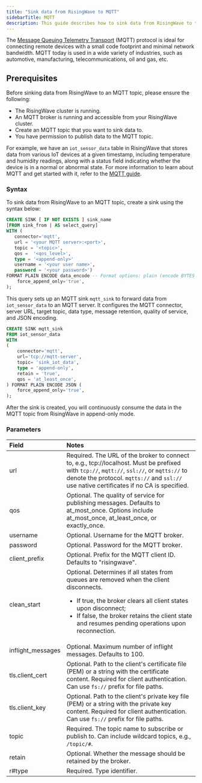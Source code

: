 ```yaml
---
title: "Sink data from RisingWave to MQTT"
sidebarTitle: MQTT
description: This guide describes how to sink data from RisingWave to the MQTT topic using the MQTT sink connector in RisingWave.
---
```


The [Message Queuing Telemetry Transport](https://mqtt.org/) (MQTT) protocol is ideal for connecting remote devices with a small code footprint and minimal network bandwidth. MQTT today is used in a wide variety of industries, such as automotive, manufacturing, telecommunications, oil and gas, etc.

## Prerequisites

Before sinking data from RisingWave to an MQTT topic, please ensure the following:

* The RisingWave cluster is running.
* An MQTT broker is running and accessible from your RisingWave cluster.
* Create an MQTT topic that you want to sink data to.
* You have permission to publish data to the MQTT topic.

For example, we have an `iot_sensor_data` table in RisingWave that stores data from various IoT devices at a given timestamp, including temperature and humidity readings, along with a status field indicating whether the device is in a normal or abnormal state. For more information to learn about MQTT and get started with it, refer to the [MQTT guide](https://mqtt.org/getting-started/).

### Syntax

To sink data from RisingWave to an MQTT topic, create a sink using the syntax below:

```sql
CREATE SINK [ IF NOT EXISTS ] sink_name
[FROM sink_from | AS select_query]
WITH (
   connector='mqtt',
   url = '<your MQTT server>:<port>',
   topic = '<topic>',
   qos =  '<qos_level>',
   type = '<append-only>'
   username = '<your user name>',
   password = '<your password>')
FORMAT PLAIN ENCODE data_encode -- Format options: plain (encode BYTES and JSON) (
    force_append_only='true',
);
```

This query sets up an MQTT sink `mqtt_sink` to forward data from `iot_sensor_data` to an MQTT server. It configures the MQTT connector, server URL, target topic, data type, message retention, quality of service, and JSON encoding.

```sql
CREATE SINK mqtt_sink
FROM iot_sensor_data
WITH
(
    connector='mqtt',
    url='tcp://mqtt-server',
    topic= 'sink_iot_data',
    type = 'append-only',
    retain = 'true',
    qos = 'at_least_once',
) FORMAT PLAIN ENCODE JSON (
    force_append_only='true',
);
```

After the sink is created, you will continuously consume the data in the MQTT topic from RisingWave in append-only mode.

### Parameters

| Field              | Notes                                                                                                                                                                                                                                                 |
| :----------------- | :---------------------------------------------------------------------------------------------------------------------------------------------------------------------------------------------------------------------------------------------------- |
| url                | Required. The URL of the broker to connect to, e.g., tcp://localhost. Must be prefixed with `tcp://`, `mqtt://`, `ssl://`, or `mqtts://` to denote the protocol. `mqtts://` and `ssl://` use native certificates if no CA is specified.                           |
| qos                | Optional. The quality of service for publishing messages. Defaults to at\_most\_once. Options include at\_most\_once, at\_least\_once, or exactly\_once.                                                                                              |
| username           | Optional. Username for the MQTT broker.                                                                                                                                                                                                               |
| password           | Optional. Password for the MQTT broker.                                                                                                                                                                                                               |
| client\_prefix     | Optional. Prefix for the MQTT client ID. Defaults to "risingwave".                                                                                                                                                                                    |
| clean\_start       | Optional. Determines if all states from queues are removed when the client disconnects.<ul><li>If true, the broker clears all client states upon disconnect;</li><li>If false, the broker retains the client state and resumes pending operations upon reconnection.</li></ul> |
| inflight\_messages | Optional. Maximum number of inflight messages. Defaults to 100.                                                                                                                                                                                       |
| tls.client\_cert   | Optional. Path to the client's certificate file (PEM) or a string with the certificate content. Required for client authentication. Can use `fs://` prefix for file paths.                                                                              |
| tls.client\_key    | Optional. Path to the client's private key file (PEM) or a string with the private key content. Required for client authentication. Can use `fs://` prefix for file paths.                                                                              |
| topic              | Required. The topic name to subscribe or publish to. Can include wildcard topics, e.g., `/topic/#`.                                                                                                                                                     |
| retain             | Optional. Whether the message should be retained by the broker.                                                                                                                                                                                       |
| r#type             | Required. Type identifier.                                                                                                                                                                                                                            |
